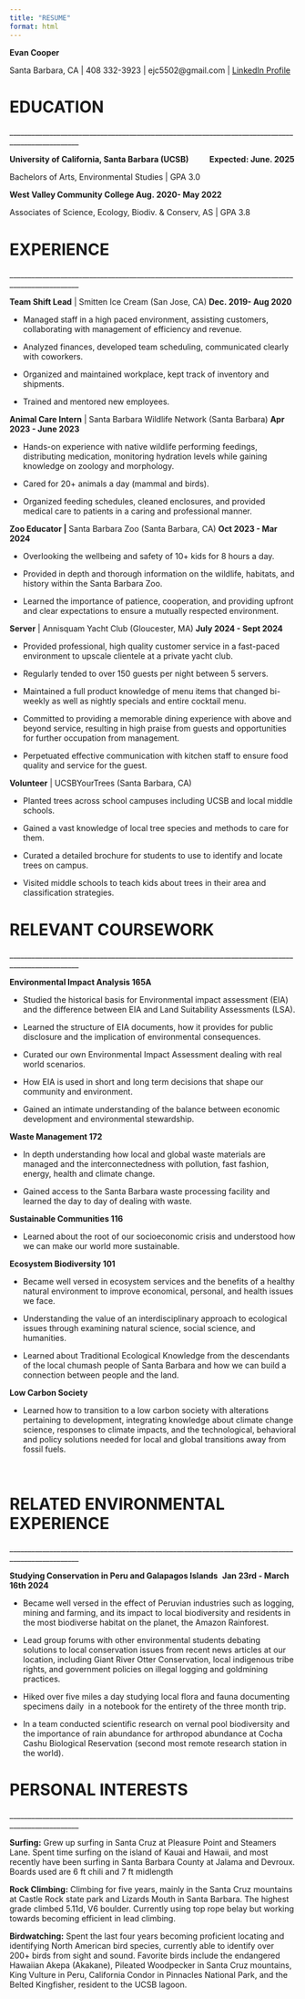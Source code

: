 ```yaml
---
title: "RESUME"
format: html
---
```


**Evan Cooper**

Santa Barbara, CA \| 408 332-3923 \| ejc5502\@gmail.com \| [LinkedIn Profile](https://www.linkedin.com/in/evan-cooper-758619210/)

# **EDUCATION**

\_\_\_\_\_\_\_\_\_\_\_\_\_\_\_\_\_\_\_\_\_\_\_\_\_\_\_\_\_\_\_\_\_\_\_\_\_\_\_\_\_\_\_\_\_\_\_\_\_\_\_\_\_\_\_\_\_\_\_\_\_\_\_\_\_\_\_\_\_\_\_\_\_\_\_\_\_\_\_\_\_\_\_\_\_\_\_\_\_\_\_\_\_\_\_\_\_

**University of California, Santa Barbara (UCSB)			           Expected: June. 2025**

Bachelors of Arts, Environmental Studies \| GPA 3.0

**West Valley Community College						Aug. 2020- May 2022**

Associates of Science, Ecology, Biodiv. & Conserv, AS \| GPA 3.8

# **EXPERIENCE**

\_\_\_\_\_\_\_\_\_\_\_\_\_\_\_\_\_\_\_\_\_\_\_\_\_\_\_\_\_\_\_\_\_\_\_\_\_\_\_\_\_\_\_\_\_\_\_\_\_\_\_\_\_\_\_\_\_\_\_\_\_\_\_\_\_\_\_\_\_\_\_\_\_\_\_\_\_\_\_\_\_\_\_\_\_\_\_\_\_\_\_\_\_\_\_\_\_

**Team Shift Lead** \| Smitten Ice Cream (San Jose, CA)			**Dec. 2019- Aug 2020**

-   Managed staff in a high paced environment, assisting customers, collaborating with management of efficiency and revenue.

-   Analyzed finances, developed team scheduling, communicated clearly with coworkers.

-   Organized and maintained workplace, kept track of inventory and shipments.

-   Trained and mentored new employees.

**Animal Care Intern** \| Santa Barbara Wildlife Network (Santa Barbara)	**Apr 2023 - June 2023**

-   Hands-on experience with native wildlife performing feedings, distributing medication, monitoring hydration levels while gaining knowledge on zoology and morphology. 

-   Cared for 20+ animals a day (mammal and birds).

-   Organized feeding schedules, cleaned enclosures, and provided medical care to patients in a caring and professional manner. \

**Zoo Educator \|** Santa Barbara Zoo (Santa Barbara, CA) **Oct 2023 - Mar 2024**

-   Overlooking the wellbeing and safety of 10+ kids for 8 hours a day.

-   Provided in depth and thorough information on the wildlife, habitats, and history within the Santa Barbara Zoo.

-   Learned the importance of patience, cooperation, and providing upfront and clear expectations to ensure a mutually respected environment.\

**Server** \| Annisquam Yacht Club (Gloucester, MA)				**July 2024 - Sept 2024**

-   Provided professional, high quality customer service in a fast-paced environment to upscale clientele at a private yacht club.

-   Regularly tended to over 150 guests per night between 5 servers.

-   Maintained a full product knowledge of menu items that changed bi-weekly as well as nightly specials and entire cocktail menu.

-   Committed to providing a memorable dining experience with above and beyond service, resulting in high praise from guests and opportunities for further occupation from management.

-   Perpetuated effective communication with kitchen staff to ensure food quality and service for the guest.

**Volunteer** \| UCSBYourTrees (Santa Barbara, CA)

-   Planted trees across school campuses including UCSB and local middle schools. 

-   Gained a vast knowledge of local tree species and methods to care for them. 

-   Curated a detailed brochure for students to use to identify and locate trees on campus. 

-   Visited middle schools to teach kids about trees in their area and classification strategies. 

# **RELEVANT COURSEWORK**

\_\_\_\_\_\_\_\_\_\_\_\_\_\_\_\_\_\_\_\_\_\_\_\_\_\_\_\_\_\_\_\_\_\_\_\_\_\_\_\_\_\_\_\_\_\_\_\_\_\_\_\_\_\_\_\_\_\_\_\_\_\_\_\_\_\_\_\_\_\_\_\_\_\_\_\_\_\_\_\_\_\_\_\_\_\_\_\_\_\_\_\_\_\_\_\_\_

**Environmental Impact Analysis 165A**

-   Studied the historical basis for Environmental impact assessment (EIA) and the difference between EIA and Land Suitability Assessments (LSA).

-   Learned the structure of EIA documents, how it provides for public disclosure and the implication of environmental consequences.

-   Curated our own Environmental Impact Assessment dealing with real world scenarios.

-   How EIA is used in short and long term decisions that shape our community and environment.

-   Gained an intimate understanding of the balance between economic development and environmental stewardship.

**Waste Management 172**

-   In depth understanding how local and global waste materials are managed and the interconnectedness with pollution, fast fashion, energy, health and climate change.

-   Gained access to the Santa Barbara waste processing facility and learned the day to day of dealing with waste.

**Sustainable Communities 116**

-   Learned about the root of our socioeconomic crisis and understood how we can make our world more sustainable.

**Ecosystem Biodiversity 101**

-   Became well versed in ecosystem services and the benefits of a healthy natural environment to improve economical, personal, and health issues we face.

-   Understanding the value of an interdisciplinary approach to ecological issues through examining natural science, social science, and humanities.

-   Learned about Traditional Ecological Knowledge from the descendants of the local chumash people of Santa Barbara and how we can build a connection between people and the land.

**Low Carbon Society**

-   Learned how to transition to a low carbon society with alterations pertaining to development, integrating knowledge about climate change science, responses to climate impacts, and the technological, behavioral and policy solutions needed for local and global transitions away from fossil fuels.

\

# **RELATED ENVIRONMENTAL EXPERIENCE**

\_\_\_\_\_\_\_\_\_\_\_\_\_\_\_\_\_\_\_\_\_\_\_\_\_\_\_\_\_\_\_\_\_\_\_\_\_\_\_\_\_\_\_\_\_\_\_\_\_\_\_\_\_\_\_\_\_\_\_\_\_\_\_\_\_\_\_\_\_\_\_\_\_\_\_\_\_\_\_\_\_\_\_\_\_\_\_\_\_\_\_\_\_\_\_\_\_

**Studying Conservation in Peru and Galapagos Islands**  		**Jan 23rd - March 16th 2024**

-   Became well versed in the effect of Peruvian industries such as logging, mining and farming, and its impact to local biodiversity and residents in the most biodiverse habitat on the planet, the Amazon Rainforest.

-   Lead group forums with other environmental students debating solutions to local conservation issues from recent news articles at our location, including Giant River Otter Conservation, local indigenous tribe rights, and government policies on illegal logging and goldmining practices.

-   Hiked over five miles a day studying local flora and fauna documenting specimens daily  in a notebook for the entirety of the three month trip.

-   In a team conducted scientific research on vernal pool biodiversity and the importance of rain abundance for arthropod abundance at Cocha Cashu Biological Reservation (second most remote research station in the world).

# **PERSONAL INTERESTS**

\_\_\_\_\_\_\_\_\_\_\_\_\_\_\_\_\_\_\_\_\_\_\_\_\_\_\_\_\_\_\_\_\_\_\_\_\_\_\_\_\_\_\_\_\_\_\_\_\_\_\_\_\_\_\_\_\_\_\_\_\_\_\_\_\_\_\_\_\_\_\_\_\_\_\_\_\_\_\_\_\_\_\_\_\_\_\_\_\_\_\_\_\_\_\_\_\_

**Surfing:** Grew up surfing in Santa Cruz at Pleasure Point and Steamers Lane. Spent time surfing on the island of Kauai and Hawaii, and most recently have been surfing in Santa Barbara County at Jalama and Devroux. Boards used are 6 ft chili and 7 ft midlength 

**Rock Climbing:** Climbing for five years, mainly in the Santa Cruz mountains at Castle Rock state park and Lizards Mouth in Santa Barbara. The highest grade climbed 5.11d, V6 boulder. Currently using top rope belay but working towards becoming efficient in lead climbing.

**Birdwatching:** Spent the last four years becoming proficient locating and identifying North American bird species, currently able to identify over 200+ birds from sight and sound. Favorite birds include the endangered Hawaiian Akepa (Akakane), Pileated Woodpecker in Santa Cruz mountains, King Vulture in Peru, California Condor in Pinnacles National Park, and the Belted Kingfisher, resident to the UCSB lagoon.

\
